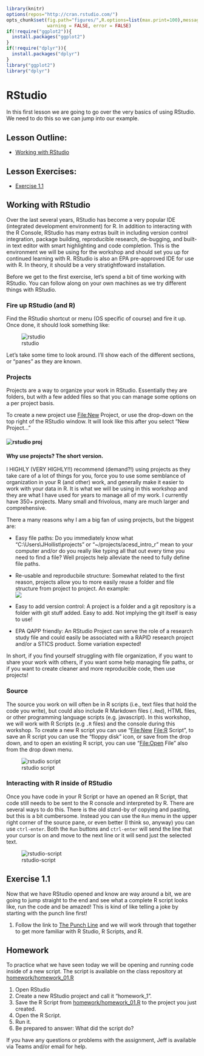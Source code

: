 ```r
library(knitr)
options(repos="http://cran.rstudio.com/")
opts_chunk$set(fig.path="figures/",R.options=list(max.print=100),message = FALSE,
               warning = FALSE, error = FALSE)
if(!require("ggplot2")){
  install.packages("ggplot2")
}
if(!require("dplyr")){
  install.packages("dplyr")
}
library("ggplot2")
library("dplyr")
```

# RStudio

In this first lesson we are going to go over the very basics of using RStudio. We need to do this so we can jump into our example.

## Lesson Outline:

-   [Working with RStudio](#working-with-rstudio)

## Lesson Exercises:

-   [Exercise 1.1](#exercise-11)

## Working with RStudio {#working-with-rstudio}

Over the last several years, RStudio has become a very popular IDE (integrated development environment) for R. In addition to interacting with the R Console, RStudio has many extras built in including version control integration, package building, reproducible research, de-bugging, and built-in text editor with smart highlighting and code completion. This is the environment we will be using for the workshop and should set you up for continued learning with R. RStudio is also an EPA pre-approved IDE for use with R. In theory, it should be a very stratightfoward installation.

Before we get to the first exercise, let's spend a bit of time working with RStudio. You can follow along on your own machines as we try different things with RStudio.

### Fire up RStudio (and R)

Find the RStudio shortcut or menu (OS specific of course) and fire it up. Once done, it should look something like:

![rstudio](figures/rstudio.jpg)

Let's take some time to look around. I'll show each of the different sections, or "panes" as they are known.

### Projects

Projects are a way to organize your work in RStudio. Essentially they are folders, but with a few added files so that you can manage some options on a per project basis.

To create a new project use <File:New> Project, or use the drop-down on the top right of the RStudio window. It will look like this after you select "New Project..."

#### ![rstudio proj](figures/rstudio_proj.jpg) 

#### Why use projects?  The short version.

I HIGHLY (VERY HIGHLY!!) recommend (demand?!) using projects as they take care of a lot of things for you, force you to use some semblance of organization in your R (and other) work, and generally make it easier to work with your data in R. It is what we will be using in this workshop and they are what I have used for years to manage all of my work.  I currently have 350+ projects.  Many small and frivolous, many are much larger and comprehensive.  

There a many reasons why I am a big fan of using projects, but the biggest are:

-   Easy file paths: Do you immediately know what "C:\\Users\\JHollist\\projects" or "\~/projects/acesd_intro_r" mean to your computer and/or do you really like typing all that out every time you need to find a file? Well projects help alleviate the need to fully define file paths.
-   Re-usable and reproducbile structure: Somewhat related to the first reason, projects allow you to more easily reuse a folder and file structure from project to project. An example:\
    ![](figures/folder_structure.png)

-   Easy to add version control: A project is a folder and a git repository is a folder with git stuff added. Easy to add. Not implying the git itself is easy to use!
-   EPA QAPP friendly: An RStudio Project can serve the role of a research study file and could easily be associated with a RAPID research project and/or a STICS product. Some variation expected!

In short, if you find yourself struggling with file organization, if you want to share your work with others, if you want some help managing file paths, or if you want to create cleaner and more reproducible code, then use projects!

### Source

The source you work on will often be in R scripts (i.e., text files that hold the code you write), but could also include R Markdown files (`.Rmd`), HTML files, or other programming language scripts (e.g. javascript). In this workshop, we will work with R Scripts (e.g `.R` files) and the console during this workshop. To create a new R script you can use "<File:New> <File:R> Script", to save an R script you can use the "floppy disk" icon, or save from the drop down, and to open an existing R script, you can use "<File:Open> File" also from the drop down menu.

![rstudio script](figures/rstudio_script.jpg)

### Interacting with R inside of RStudio

Once you have code in your R Script or have an opened an R Script, that code still needs to be sent to the R console and interpreted by R. There are several ways to do this. There is the old stand-by of copying and pasting, but this is a bit cumbersome. Instead you can use the `Run` menu in the upper right corner of the source pane, or even better (I think so, anyway) you can use `ctrl-enter`. Both the `Run` buttons and `ctrl-enter` will send the line that your cursor is on and move to the next line or it will send just the selected text.

![rstudio-script](figures/rstudio_run.jpg)

## Exercise 1.1

Now that we have RStudio opened and know are way around a bit, we are going to jump straight to the end and see what a complete R script looks like, run the code and be amazed! This is kind of like telling a joke by starting with the punch line first!

1.  Follow the link to [The Punch Line](punchline.md) and we will work through that together to get more familiar with R Studio, R Scripts, and R.

## Homework

To practice what we have seen today we will be opening and running code inside of a new script. The script is available on the class repository at [homework/homework_01.R](https://raw.githubusercontent.com/jhollist/acesd_intro_r/master/homework/homework_01.R)

1.  Open RStudio
2.  Create a new RStudio project and call it "homework_1".
3.  Save the R Script from [homework/homework_01.R](https://raw.githubusercontent.com/jhollist/acesd_intro_r/master/homework/homework_01.R) to the project you just created.
4.  Open the R Script.
5.  Run it.
6.  Be prepared to answer: What did the script do?

If you have any questions or problems with the assignment, Jeff is available via Teams and/or email for help.